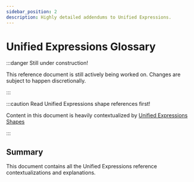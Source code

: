 ```yaml
---
sidebar_position: 2
description: Highly detailed addendums to Unified Expressions. 
---
```



# Unified Expressions Glossary

:::danger Still under construction!

This reference document is still actively being worked on. 
Changes are subject to happen discretionally.

:::

:::caution Read Unified Expressions shape references first!

Content in this document is heavily contextualized by [Unified Expressions 
Shapes](./unified-blendshapes.mdx)

:::

## Summary 

This document contains all the Unified Expressions 
reference contextualizations and explanations.

<Content/>